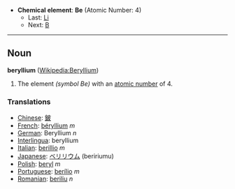 *'''Chemical element''': '''Be''' (Atomic Number: 4)
**Last: [[Lithium|Li]]
**Next: [[Boron|B]]
----
== Noun ==
'''beryllium''' ([[en:Beryllium|Wikipedia:Beryllium]])

# The element ''(symbol Be)'' with an [[atomic number]] of 4.

===Translations===
*[[Chinese]]: [[鈹]]
*[[French]]: [[béryllium]] ''m''
*[[German]]: Beryllium ''n''
*[[Interlingua]]: beryllium
*[[Italian]]: [[berillio]] ''m''
*[[Japanese]]: [[ベリリウム]] (beririumu)
*[[Polish]]: [[beryl]] ''m''
*[[Portuguese]]: [[berílio]] ''m''
*[[Romanian]]: [[beriliu]] ''n''